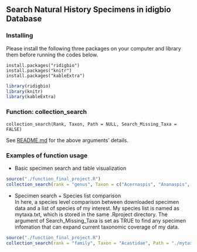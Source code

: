 Search Natural History Specimens in idigbio Database   
-------------------------------------------------------------------------------------------------------------     

### Installing
Please install the following three packages on your computer and library them before running the codes below.   
```
install.packages("ridigbio")
install.packages("knitr")
install.packages("kableExtra")
```   
```r
library(ridigbio)
library(knitr)
library(kableExtra)
```   


### Function: collection_search   
```
collection_search(Rank, Taxon, Path = NULL, Search_Missing_Taxa = FALSE)
```   
See [README.md](https://github.com/NamikoMachida/Final_Project/blob/Namiko/README.md) for the above arguments' details.   


### Examples of function usage   
* Basic specimen search and table visualization   
```r
source("./function_final_project.R")
collection_search(rank = "genus", Taxon = c("Acernaspis", "Ananaspis", "Kainops"))
```   



* Specimen search + Species list comparison  
In here, a species level comparison between downloaded specimen data and a list of species of my interest. My species list is named as mytaxa.txt, which is stored in the same .Rproject directory. The argument of Search_Missing_Taxa is set as TRUE to find any specimen infomation that can expand current taxonomic coverage of my data.   
```r
source("./function_final_project.R")
collection_search(rank = "family", Taxon = "Acastidae", Path = "./mytaxa.txt", Search_Missing_Taxa = TRUE)
```   











